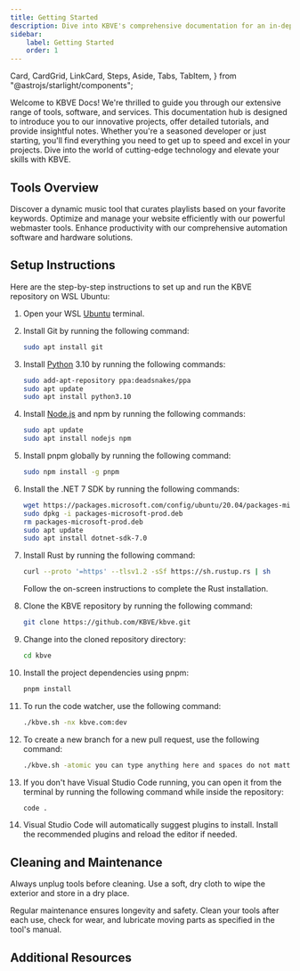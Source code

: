 ```yaml
---
title: Getting Started
description: Dive into KBVE's comprehensive documentation for an in-depth look at our premium tools, services, detailed notes, and practical tutorials.
sidebar:
    label: Getting Started
    order: 1
---
```


Card,
CardGrid,
LinkCard,
Steps,
Aside,
Tabs,
TabItem,
} from "@astrojs/starlight/components";

Welcome to KBVE Docs! We're thrilled to guide you through our extensive range of tools, software, and services.
This documentation hub is designed to introduce you to our innovative projects, offer detailed tutorials, and provide insightful notes.
Whether you're a seasoned developer or just starting, you'll find everything you need to get up to speed and excel in your projects.
Dive into the world of cutting-edge technology and elevate your skills with KBVE.

## Tools Overview

<CardGrid>
  <Card title="KBVE Jukebox" icon="seti:config">
  Discover a dynamic music tool that curates playlists based on your favorite keywords.
    <LinkCard title="Listen Now " href="/music/" />
  </Card>
  <Card title="Webmaster Utility" icon="seti:pipeline">
  Optimize and manage your website efficiently with our powerful webmaster tools.
    <LinkCard title="Learn More " href="/webmaster/" />
  </Card>
  <Card title="Automation Suite" icon="seti:crystal">
  Enhance productivity with our comprehensive automation software and hardware solutions.
    <LinkCard title="Learn More " href="/theory/automation" />
  </Card>
</CardGrid>

## Setup Instructions

Here are the step-by-step instructions to set up and run the KBVE repository on WSL Ubuntu:

<Steps>

1. Open your WSL [Ubuntu](/application/linux/#ubuntu) terminal.

2. Install Git by running the following command:

    ```bash
    sudo apt install git
    ```

3. Install [Python](/application/python/) 3.10 by running the following commands:

    ```bash
    sudo add-apt-repository ppa:deadsnakes/ppa
    sudo apt update
    sudo apt install python3.10
    ```

4. Install [Node.js](/application/javascript/) and npm by running the following commands:

    ```bash
    sudo apt update
    sudo apt install nodejs npm
    ```

5. Install pnpm globally by running the following command:

    ```bash
    sudo npm install -g pnpm
    ```

6. Install the .NET 7 SDK by running the following commands:

    ```bash
    wget https://packages.microsoft.com/config/ubuntu/20.04/packages-microsoft-prod.deb -O packages-microsoft-prod.deb
    sudo dpkg -i packages-microsoft-prod.deb
    rm packages-microsoft-prod.deb
    sudo apt update
    sudo apt install dotnet-sdk-7.0
    ```

7. Install Rust by running the following command:

    ```bash
    curl --proto '=https' --tlsv1.2 -sSf https://sh.rustup.rs | sh
    ```

    Follow the on-screen instructions to complete the Rust installation.

8. Clone the KBVE repository by running the following command:

    ```bash
    git clone https://github.com/KBVE/kbve.git
    ```

9. Change into the cloned repository directory:

    ```bash
    cd kbve
    ```

10. Install the project dependencies using pnpm:

    ```bash
    pnpm install
    ```

11. To run the code watcher, use the following command:

    ```bash
    ./kbve.sh -nx kbve.com:dev
    ```

12. To create a new branch for a new pull request, use the following command:

    ```bash
    ./kbve.sh -atomic you can type anything here and spaces do not matter
    ```

13. If you don't have Visual Studio Code running, you can open it from the terminal by running the following command while inside the repository:

    ```bash
    code .
    ```

14. Visual Studio Code will automatically suggest plugins to install. Install the recommended plugins and reload the editor if needed.

</Steps>

## Cleaning and Maintenance

<Aside type="tip">
  Always unplug tools before cleaning. Use a soft, dry cloth to wipe the
  exterior and store in a dry place.
</Aside>

Regular maintenance ensures longevity and safety. Clean your tools after each use, check for wear, and lubricate moving parts as specified in the tool's manual.

## Additional Resources

<LinkCard
  title="In-depth Tutorials"
  description="Deep dive into using our tools with expert-led tutorials."
  href="/guides/getting-started"
/>

<LinkCard
  title="Video Demos"
  description="Visual guides to get the most out of your tools."
  href="/guides/getting-started"
/>

<LinkCard
  title="Warranty Information"
  description="Understand your coverage and how to make a claim if needed."
  href="/guides/getting-started"
/>

